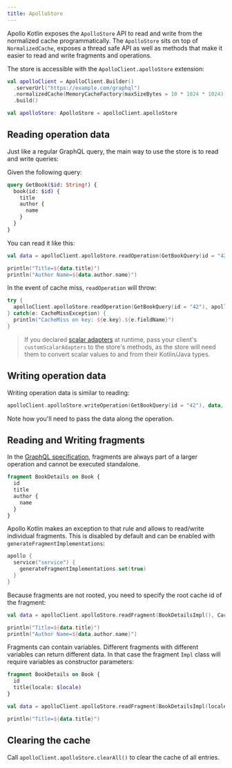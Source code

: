 ```yaml
---
title: ApolloStore
---
```


Apollo Kotlin exposes the `ApolloStore` API to read and write from the normalized cache programmatically. The `ApolloStore` sits on top of `NormalizedCache`, exposes a thread safe API as well as methods that make it easier to read and write fragments and operations.

The store is accessible with the `ApolloClient.apolloStore` extension:

```kotlin
val apolloClient = ApolloClient.Builder()
  .serverUrl("https://example.com/graphql")
  .normalizedCache(MemoryCacheFactory(maxSizeBytes = 10 * 1024 * 1024))
  .build()

val apolloStore: ApolloStore = apolloClient.apolloStore
```

## Reading operation data

Just like a regular GraphQL query, the main way to use the store is to read and write queries:

Given the following query:

```graphql
query GetBook($id: String!) {
  book(id: $id) {
    title
    author {
      name
    }
  }
}
```

You can read it like this:

```kotlin
val data = apolloClient.apolloStore.readOperation(GetBookQuery(id = "42"), apolloClient.customScalarAdapters)

println("Title=${data.title}")
println("Author Name=${data.author.name}")
```

In the event of cache miss, `readOperation` will throw:

```kotlin
try {
  apolloClient.apolloStore.readOperation(GetBookQuery(id = "42"), apolloClient.customScalarAdapters)
} catch(e: CacheMissException) {
  println("CacheMiss on key: ${e.key}.${e.fieldName}")
}
```

> If you declared [scalar adapters](../essentials/custom-scalars/) at runtime, pass your client's `customScalarAdapters` to the store's methods, as the store will need them to convert scalar values to and from their Kotlin/Java types.

## Writing operation data

Writing operation data is similar to reading:

```kotlin
apolloClient.apolloStore.writeOperation(GetBookQuery(id = "42"), data, apolloClient.customScalarAdapters)
```

Note how you'll need to pass the data along the operation.

## Reading and Writing fragments

In the [GraphQL specification](https://spec.graphql.org/draft/), fragments are always part of a larger operation and cannot be executed standalone.

```graphql
fragment BookDetails on Book {
  id
  title
  author {
    name
  }
}
```

Apollo Kotlin makes an exception to that rule and allows to read/write individual fragments. This is disabled by default and can be enabled with `generateFragmentImplementations`:

```kotlin
apollo {
  service("service") {
    generateFragmentImplementations.set(true)
  }
}
```

Because fragments are not rooted, you need to specify the root cache id of the fragment:

```kotlin
val data = apolloClient.apolloStore.readFragment(BookDetailsImpl(), CacheKey("42"), apolloClient.customScalarAdapters)

println("Title=${data.title}")
println("Author Name=${data.author.name}")
```

Fragments can contain variables. Different fragments with different variables can return different data. In that case the fragment `Impl` class will require variables as constructor parameters:

```graphql
fragment BookDetails on Book {
  id
  title(locale: $locale)
}
```

```kotlin
val data = apolloClient.apolloStore.readFragment(BookDetailsImpl(locale = "en-US"), CacheKey("42"), apolloClient.customScalarAdapters)

println("Title=${data.title}")
```

## Clearing the cache

Call `apolloClient.apolloStore.clearAll()` to clear the cache of all entries.
